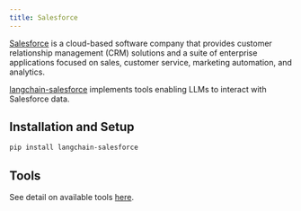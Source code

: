 ```yaml
---
title: Salesforce
---
```


[Salesforce](https://www.salesforce.com/) is a cloud-based software company that
provides customer relationship management (CRM) solutions and a suite of enterprise
applications focused on sales, customer service, marketing automation, and analytics.

[langchain-salesforce](https://pypi.org/project/langchain-salesforce/) implements
tools enabling LLMs to interact with Salesforce data.


## Installation and Setup

```bash
pip install langchain-salesforce
```

## Tools

See detail on available tools [here](/oss/python/integrations/tools/salesforce/).
